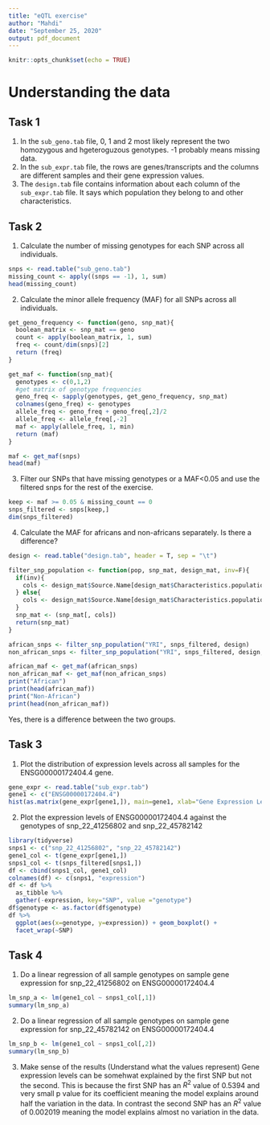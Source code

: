 ```yaml
---
title: "eQTL exercise"
author: "Mahdi"
date: "September 25, 2020"
output: pdf_document
---
```


```r
knitr::opts_chunk$set(echo = TRUE)
```

# Understanding the data

## Task 1
1. In the `sub_geno.tab` file, 0, 1 and 2 most likely represent the two homozygous and hgeteroguzous genotypes. -1 probably means missing data.
2. In the `sub_expr.tab` file, the rows are genes/transcripts and the columns are different samples and their gene expression values.
3. The `design.tab` file contains information about each column of the `sub_expr.tab` file. It says which population they belong to and other characteristics.

## Task 2
1. Calculate the number of missing genotypes for each SNP across all individuals.
```r
snps <- read.table("sub_geno.tab")
missing_count <- apply((snps == -1), 1, sum)
head(missing_count)
```

2. Calculate the minor allele frequency (MAF) for all SNPs across all individuals.
```r
get_geno_frequency <- function(geno, snp_mat){
  boolean_matrix <- snp_mat == geno
  count <- apply(boolean_matrix, 1, sum)
  freq <- count/dim(snps)[2]
  return (freq)
}

get_maf <- function(snp_mat){
  genotypes <- c(0,1,2)
  #get matrix of genotype frequencies
  geno_freq <- sapply(genotypes, get_geno_frequency, snp_mat)
  colnames(geno_freq) <- genotypes
  allele_freq <- geno_freq + geno_freq[,2]/2
  allele_freq <- allele_freq[,-2]
  maf <- apply(allele_freq, 1, min)
  return (maf)
}

maf <- get_maf(snps)
head(maf)
```

3. Filter our SNPs that have missing genotypes or a MAF<0.05 and use the filtered snps for the rest of the exercise.
```r
keep <- maf >= 0.05 & missing_count == 0
snps_filtered <- snps[keep,]
dim(snps_filtered)
```

4. Calculate the MAF for africans and non-africans separately. Is there a difference?
```r
design <- read.table("design.tab", header = T, sep = "\t")

filter_snp_population <- function(pop, snp_mat, design_mat, inv=F){
  if(inv){
    cols <- design_mat$Source.Name[design_mat$Characteristics.population. != pop]
  } else{
    cols <- design_mat$Source.Name[design_mat$Characteristics.population. == pop]
  }
  snp_mat <- (snp_mat[, cols])
  return(snp_mat)
}

african_snps <- filter_snp_population("YRI", snps_filtered, design)
non_african_snps <- filter_snp_population("YRI", snps_filtered, design, inv = T)

african_maf <- get_maf(african_snps)
non_african_maf <- get_maf(non_african_snps)
print("African")
print(head(african_maf))
print("Non-African")
print(head(non_african_maf))
```

Yes, there is a difference between the two groups.

## Task 3
1. Plot the distribution of expression levels across all samples for the ENSG00000172404.4 gene.
```r
gene_expr <- read.table("sub_expr.tab")
gene1 <- c("ENSG00000172404.4")
hist(as.matrix(gene_expr[gene1,]), main=gene1, xlab="Gene Expression Level")

```

2. Plot the expression levels of ENSG00000172404.4 against the genotypes of snp_22_41256802 and snp_22_45782142
```r
library(tidyverse)
snps1 <- c("snp_22_41256802", "snp_22_45782142")
gene1_col <- t(gene_expr[gene1,])
snps1_col <- t(snps_filtered[snps1,])
df <- cbind(snps1_col, gene1_col)
colnames(df) <- c(snps1, "expression")
df <- df %>% 
  as_tibble %>%
  gather(-expression, key="SNP", value ="genotype")
df$genotype <- as.factor(df$genotype)
df %>%
  ggplot(aes(x=genotype, y=expression)) + geom_boxplot() +
  facet_wrap(~SNP)

```

## Task 4
1. Do a linear regression of all sample genotypes on sample gene expression for snp_22_41256802 on ENSG00000172404.4
```r
lm_snp_a <- lm(gene1_col ~ snps1_col[,1])
summary(lm_snp_a)
```

2. Do a linear regression of all sample genotypes on sample gene expression for snp_22_45782142 on ENSG00000172404.4
```r
lm_snp_b <- lm(gene1_col ~ snps1_col[,2])
summary(lm_snp_b)
```

3. Make sense of the results (Understand what the values represent)
Gene expression levels can be somehwat explained by the first SNP but not the second. This is because the first SNP has an $R^2$ value of 0.5394 and very small p value for its coefficient meaning the model explains around half the variation in the data. In contrast the second SNP has an $R^2$ value of  0.002019 meaning the model explains almost no variation in the data.
